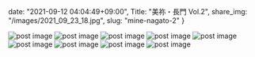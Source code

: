 date: "2021-09-12 04:04:49+09:00",
Title: "美祢・長門 Vol.2",
share_img: "/images/2021_09_23_18.jpg",
slug: "mine-nagato-2"
}

<img src="/images/2021_09_23_10.jpg" alt="post image" />
<img src="/images/2021_09_23_11.jpg" alt="post image" />
<img src="/images/2021_09_23_12.jpg" alt="post image" />
<img src="/images/2021_09_23_13.jpg" alt="post image" />
<img src="/images/2021_09_23_14.jpg" alt="post image" />
<img src="/images/2021_09_23_16.jpg" alt="post image" />
<img src="/images/2021_09_23_17.jpg" alt="post image" />
<img src="/images/2021_09_23_18.jpg" alt="post image" />
<img src="/images/2021_09_23_19.jpg" alt="post image" />
